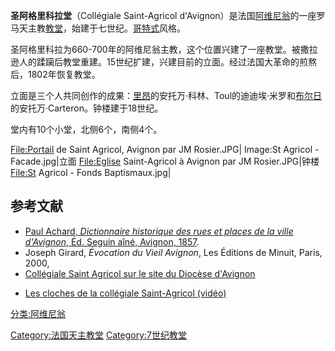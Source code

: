 '''圣阿格里科拉堂'''（Collégiale Saint-Agricol d'Avignon）是法国[[阿维尼翁|阿维尼翁]]的一座罗马天主教[[教堂|教堂]]，始建于七世纪。[[哥特式|哥特式]]风格。

圣阿格里科拉为660-700年的阿维尼翁主教，这个位置兴建了一座教堂。被撒拉逊人的蹂躏后教堂重建。15世纪扩建，兴建目前的立面。经过法国大革命的煎熬后，1802年恢复教堂。 

立面是三个人共同创作的成果：[[里昂|里昂]]的安托万·科林、Toul的迪迪埃·米罗和[[布尔日|布尔日]]的安托万·Carteron。钟楼建于18世纪。

堂内有10个小堂，北侧6个，南侧4个。

<Gallery>
File:Portail de Saint Agricol, Avignon par JM Rosier.JPG|
Image:St Agricol - Facade.jpg|立面
File:Eglise Saint-Agricol à Avignon par JM Rosier.JPG|钟楼
File:St Agricol - Fonds Baptismaux.jpg|
</Gallery>

==参考文献==
<references/>
*[http://books.google.fr/books?id=2YIEAAAAQAAJ&printsec=titlepage#v=onepage&q=&f=false Paul Achard, ''Dictionnaire historique des rues et places de la ville d'Avignon'', Éd. Seguin aîné, Avignon, 1857]{{Wayback|url=http://books.google.fr/books?id=2YIEAAAAQAAJ&printsec=titlepage#v=onepage&q=&f=false |date=20140427200340 }}. 
* Joseph Girard, ''Évocation du Vieil Avignon'', Les Éditions de Minuit, Paris, 2000, {{ISBN|270731353X}}
*[http://www.diocese-avignon.fr/spip/Saint-Agricol-d-Avignon Collégiale Saint Agricol sur le site du Diocèse d'Avignon]{{Wayback|url=http://www.diocese-avignon.fr/spip/Saint-Agricol-d-Avignon |date=20081114223050 }}
* {{fr}} [http://www.youtube.com/watch?v=yLz48jdVyA4 Les cloches de la collégiale Saint-Agricol (vidéo)]

{{commonscat}}
{{coord|display=title}}
{{normdaten}}
[[分类:阿维尼翁|分类:阿维尼翁]]
[[Category:法国天主教堂|Category:法国天主教堂]]
[[Category:7世纪教堂|Category:7世纪教堂]]